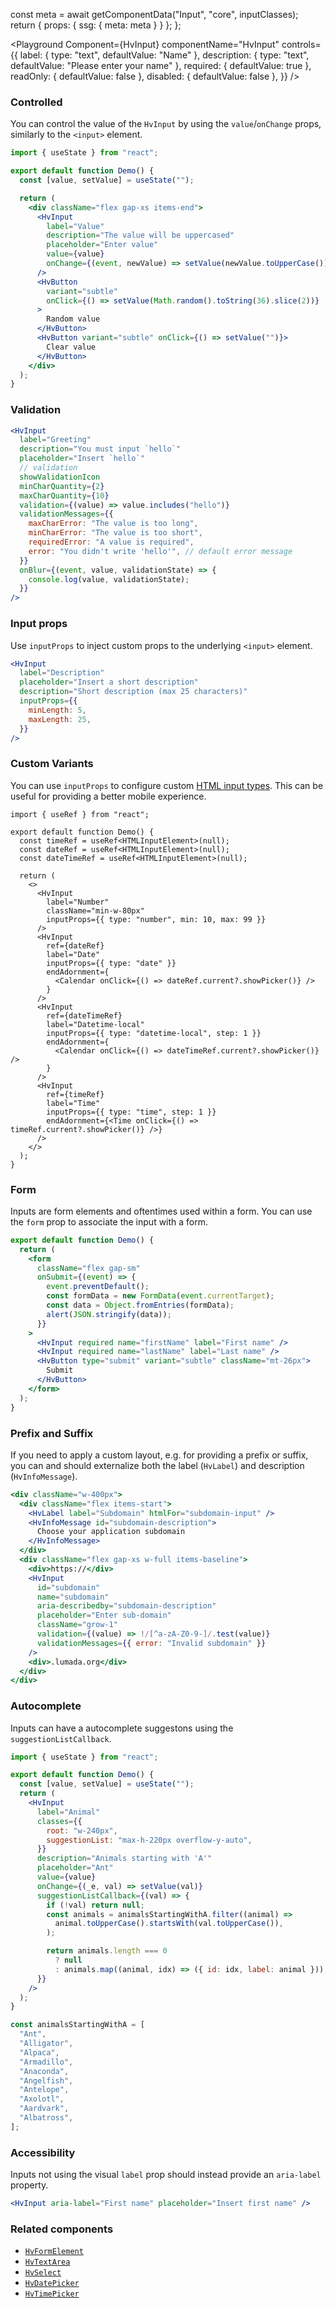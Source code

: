 

  const meta = await getComponentData("Input", "core", inputClasses);
  return { props: { ssg: { meta: meta } } };
};

<Description />

<Page>

<Playground
  Component={HvInput}
  componentName="HvInput"
  controls={{
    label: { type: "text", defaultValue: "Name" },
    description: { type: "text", defaultValue: "Please enter your name" },
    required: { defaultValue: true },
    readOnly: { defaultValue: false },
    disabled: { defaultValue: false },
  }}
/>

### Controlled

You can control the value of the `HvInput` by using the `value`/`onChange` props, similarly to the `<input>` element.

```jsx live
import { useState } from "react";

export default function Demo() {
  const [value, setValue] = useState("");

  return (
    <div className="flex gap-xs items-end">
      <HvInput
        label="Value"
        description="The value will be uppercased"
        placeholder="Enter value"
        value={value}
        onChange={(event, newValue) => setValue(newValue.toUpperCase())}
      />
      <HvButton
        variant="subtle"
        onClick={() => setValue(Math.random().toString(36).slice(2))}
      >
        Random value
      </HvButton>
      <HvButton variant="subtle" onClick={() => setValue("")}>
        Clear value
      </HvButton>
    </div>
  );
}
```

### Validation

```jsx live
<HvInput
  label="Greeting"
  description="You must input `hello`"
  placeholder="Insert `hello`"
  // validation
  showValidationIcon
  minCharQuantity={2}
  maxCharQuantity={10}
  validation={(value) => value.includes("hello")}
  validationMessages={{
    maxCharError: "The value is too long",
    minCharError: "The value is too short",
    requiredError: "A value is required",
    error: "You didn't write 'hello'", // default error message
  }}
  onBlur={(event, value, validationState) => {
    console.log(value, validationState);
  }}
/>
```

### Input props

Use `inputProps` to inject custom props to the underlying `<input>` element.

```jsx live
<HvInput
  label="Description"
  placeholder="Insert a short description"
  description="Short description (max 25 characters)"
  inputProps={{
    minLength: 5,
    maxLength: 25,
  }}
/>
```

### Custom Variants

You can use `inputProps` to configure custom [HTML input types](https://developer.mozilla.org/en-US/docs/Web/HTML/Element/input). This can be useful for providing a better mobile experience.

```tsx live
import { useRef } from "react";

export default function Demo() {
  const timeRef = useRef<HTMLInputElement>(null);
  const dateRef = useRef<HTMLInputElement>(null);
  const dateTimeRef = useRef<HTMLInputElement>(null);

  return (
    <>
      <HvInput
        label="Number"
        className="min-w-80px"
        inputProps={{ type: "number", min: 10, max: 99 }}
      />
      <HvInput
        ref={dateRef}
        label="Date"
        inputProps={{ type: "date" }}
        endAdornment={
          <Calendar onClick={() => dateRef.current?.showPicker()} />
        }
      />
      <HvInput
        ref={dateTimeRef}
        label="Datetime-local"
        inputProps={{ type: "datetime-local", step: 1 }}
        endAdornment={
          <Calendar onClick={() => dateTimeRef.current?.showPicker()} />
        }
      />
      <HvInput
        ref={timeRef}
        label="Time"
        inputProps={{ type: "time", step: 1 }}
        endAdornment={<Time onClick={() => timeRef.current?.showPicker()} />}
      />
    </>
  );
}
```

### Form

Inputs are form elements and oftentimes used within a form. You can use the `form` prop to associate the input with a form.

```jsx live
export default function Demo() {
  return (
    <form
      className="flex gap-sm"
      onSubmit={(event) => {
        event.preventDefault();
        const formData = new FormData(event.currentTarget);
        const data = Object.fromEntries(formData);
        alert(JSON.stringify(data));
      }}
    >
      <HvInput required name="firstName" label="First name" />
      <HvInput required name="lastName" label="Last name" />
      <HvButton type="submit" variant="subtle" className="mt-26px">
        Submit
      </HvButton>
    </form>
  );
}
```

### Prefix and Suffix

If you need to apply a custom layout, e.g. for providing a prefix or suffix, you can and should externalize both the label (`HvLabel`) and description (`HvInfoMessage`).

```jsx live
<div className="w-400px">
  <div className="flex items-start">
    <HvLabel label="Subdomain" htmlFor="subdomain-input" />
    <HvInfoMessage id="subdomain-description">
      Choose your application subdomain
    </HvInfoMessage>
  </div>
  <div className="flex gap-xs w-full items-baseline">
    <div>https://</div>
    <HvInput
      id="subdomain"
      name="subdomain"
      aria-describedby="subdomain-description"
      placeholder="Enter sub-domain"
      className="grow-1"
      validation={(value) => !/[^a-zA-Z0-9-]/.test(value)}
      validationMessages={{ error: "Invalid subdomain" }}
    />
    <div>.lumada.org</div>
  </div>
</div>
```

### Autocomplete

Inputs can have a autocomplete suggestons using the `suggestionListCallback`.

```jsx live
import { useState } from "react";

export default function Demo() {
  const [value, setValue] = useState("");
  return (
    <HvInput
      label="Animal"
      classes={{
        root: "w-240px",
        suggestionList: "max-h-220px overflow-y-auto",
      }}
      description="Animals starting with 'A'"
      placeholder="Ant"
      value={value}
      onChange={(_e, val) => setValue(val)}
      suggestionListCallback={(val) => {
        if (!val) return null;
        const animals = animalsStartingWithA.filter((animal) =>
          animal.toUpperCase().startsWith(val.toUpperCase()),
        );

        return animals.length === 0
          ? null
          : animals.map((animal, idx) => ({ id: idx, label: animal }));
      }}
    />
  );
}

const animalsStartingWithA = [
  "Ant",
  "Alligator",
  "Alpaca",
  "Armadillo",
  "Anaconda",
  "Angelfish",
  "Antelope",
  "Axolotl",
  "Aardvark",
  "Albatross",
];
```

### Accessibility

Inputs not using the visual `label` prop should instead provide an `aria-label` property.

```jsx live
<HvInput aria-label="First name" placeholder="Insert first name" />
```

### Related components

- [`HvFormElement`](/components/form-element)
- [`HvTextArea`](/components/textarea)
- [`HvSelect`](/components/select)
- [`HvDatePicker`](/components/date-picker)
- [`HvTimePicker`](/components/time-picker)

</Page>
